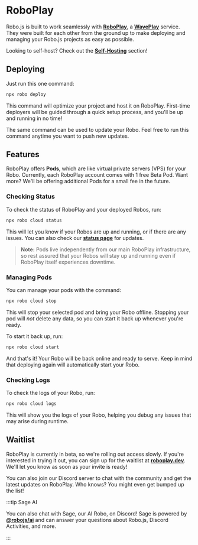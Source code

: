 
# RoboPlay

Robo.js is built to work seamlessly with **[RoboPlay](https://roboplay.dev)**, a **[WavePlay](https://waveplay.com)** service. They were built for each other from the ground up to make deploying and managing your Robo.js projects as easy as possible.

Looking to self-host? Check out the **[Self-Hosting](./self-host)** section!

## Deploying

Just run this one command:

```bash
npx robo deploy
```

This command will optimize your project and host it on RoboPlay. First-time deployers will be guided through a quick setup process, and you'll be up and running in no time!

The same command can be used to update your Robo. Feel free to run this command anytime you want to push new updates.

## Features

RoboPlay offers **Pods**, which are like virtual private servers (VPS) for your Robo. Currently, each RoboPlay account comes with 1 free Beta Pod. Want more? We'll be offering additional Pods for a small fee in the future.

### Checking Status

To check the status of RoboPlay and your deployed Robos, run:

```bash
npx robo cloud status
```

This will let you know if your Robos are up and running, or if there are any issues. You can also check our **[status page](https://status.roboplay.dev)** for updates.

> **Note:** Pods live independently from our main RoboPlay infrastructure, so rest assured that your Robos will stay up and running even if RoboPlay itself experiences downtime.

### Managing Pods

You can manage your pods with the command:

```bash
npx robo cloud stop
```

This will stop your selected pod and bring your Robo offline. Stopping your pod will _not_ delete any data, so you can start it back up whenever you're ready.

To start it back up, run:

```bash
npx robo cloud start
```

And that's it! Your Robo will be back online and ready to serve. Keep in mind that deploying again will automatically start your Robo.

### Checking Logs

To check the logs of your Robo, run:

```bash
npx robo cloud logs
```

This will show you the logs of your Robo, helping you debug any issues that may arise during runtime.

## Waitlist

RoboPlay is currently in beta, so we're rolling out access slowly. If you're interested in trying it out, you can sign up for the waitlist at **[roboplay.dev](https://roboplay.dev)**. We'll let you know as soon as your invite is ready!

You can also join our Discord server to chat with the community and get the latest updates on RoboPlay. Who knows? You might even get bumped up the list!

<CardContainer>
	<Card href="https://roboplay.dev/discord" title="✨ Discord Server" description="Join our Discord community!" />
</CardContainer>

:::tip Sage AI

You can also chat with Sage, our AI Robo, on Discord! Sage is powered by **[@robojs/ai](../plugins/ai)** and can answer your questions about Robo.js, Discord Activities, and more.

:::
